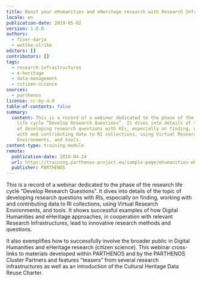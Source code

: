 ```yaml
---
title: Boost your eHumanities and eHeritage research with Research Infrastructures
locale: en
publication-date: 2019-05-02
version: 1.0.0
authors:
  - fiser-darja
  - wuttke-ulrike
editors: []
contributors: []
tags:
  - research-infrastructures
  - e-heritage
  - data-management
  - citizen-science
sources:
  - parthenos
license: cc-by-4.0
table-of-contents: false
summary:
  content: This is a record of a webinar dedicated to the phase of the research
    life cycle “Develop Research Questions”. It dives into details of the topic
    of developing research questions with RIs, especially on finding, working
    with and contributing data to RI collections, using Virtual Research
    Environments, and tools.
content-type: training-module
remote:
  publication-date: 2018-04-24
  url: https://training.parthenos-project.eu/sample-page/ehumanities-eheritage-webinar-series/webinar-boost-your-ehumanities-and-eheritage-research-with-research-infrastructures/
  publisher: PARTHENOS
---
```

This is a record of a webinar dedicated to the phase of the research life cycle “Develop Research Questions”. It dives into details of the topic of developing research questions with RIs, especially on finding, working with and contributing data to RI collections, using Virtual Research Environments, and tools. It shows successful examples of how Digital Humanities and eHeritage approaches, in cooperation with relevant Research Infrastructures, lead to innovative research methods and questions.

It also exemplifies how to successfully involve the broader public in Digital Humanities and eHeritage research (citizen science). This webinar cross-links to materials developed within PARTHENOS and by the PARTHENOS Cluster Partners and features “teasers” from several research infrastructures as well as an introduction of the Cultural Heritage Data Reuse Charter.

<ExternalResource title="Interested in learning more?" subtitle="Check out Boost your eHumanities and eHeritage research with Research Infrastructures on PARTHENOS" url="https://training.parthenos-project.eu/sample-page/ehumanities-eheritage-webinar-series/webinar-boost-your-ehumanities-and-eheritage-research-with-research-infrastructures/" />
